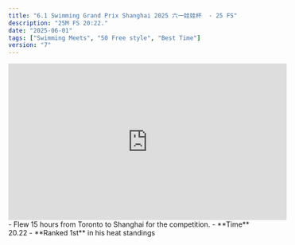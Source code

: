 ```yaml
---
title: "6.1 Swimming Grand Prix Shanghai 2025 六一娃娃杯  - 25 FS"
description: "25M FS 20:22."
date: "2025-06-01"
tags: ["Swimming Meets", "50 Free style", "Best Time"]
version: "7"
---
```


<iframe
  width="560"
  height="315"
  src="https://www.youtube.com/embed/ORUdEgeR6UY"
  title="YouTube video player"
  frameBorder="0"
  allow="accelerometer; autoplay; clipboard-write; encrypted-media; gyroscope; picture-in-picture; web-share"
  allowFullScreen
></iframe>
- Flew 15 hours from Toronto to Shanghai for the competition.
- **Time** 20.22
- **Ranked 1st** in his heat standings
